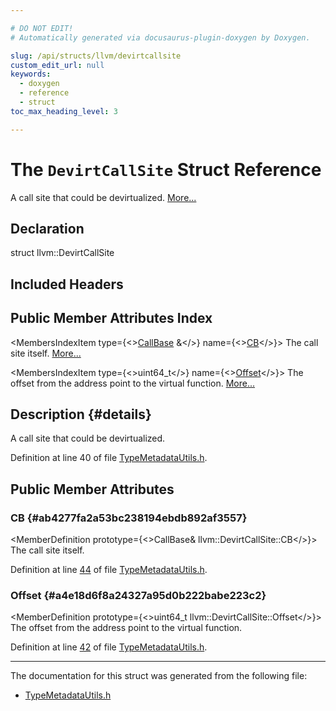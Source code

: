 ```yaml
---

# DO NOT EDIT!
# Automatically generated via docusaurus-plugin-doxygen by Doxygen.

slug: /api/structs/llvm/devirtcallsite
custom_edit_url: null
keywords:
  - doxygen
  - reference
  - struct
toc_max_heading_level: 3

---
```





# The `DevirtCallSite` Struct Reference

<DoxygenPage pluginConfig={pluginConfig}>

A call site that could be devirtualized. <a href="#details">More...</a>

## Declaration

<CodeBlock>struct llvm::DevirtCallSite</CodeBlock>

## Included Headers

<IncludesList>
<IncludesListItem
  filePath="llvm/Analysis/TypeMetadataUtils.h"
  permalink="/docs/api/files/include/include/llvm/include/llvm/analysis/typemetadatautils-h"
  isLocal="true" />
</IncludesList>

## Public Member Attributes Index

<MembersIndex>

<MembersIndexItem
  type={<><a href="/docs/api/classes/llvm/callbase">CallBase</a> &amp;</>}
  name={<><a href="#ab4277fa2a53bc238194ebdb892af3557">CB</a></>}>
The call site itself. <a href="#ab4277fa2a53bc238194ebdb892af3557">More...</a>
</MembersIndexItem>

<MembersIndexItem
  type={<>uint64&#95;t</>}
  name={<><a href="#a4e18d6f8a24327a95d0b222babe223c2">Offset</a></>}>
The offset from the address point to the virtual function. <a href="#a4e18d6f8a24327a95d0b222babe223c2">More...</a>
</MembersIndexItem>

</MembersIndex>

## Description {#details}

A call site that could be devirtualized.

Definition at line 40 of file <a href="/docs/api/files/include/include/llvm/include/llvm/analysis/typemetadatautils-h">TypeMetadataUtils.h</a>.

<SectionDefinition>

## Public Member Attributes

### CB {#ab4277fa2a53bc238194ebdb892af3557}

<MemberDefinition
  prototype={<>CallBase&amp; llvm::DevirtCallSite::CB</>}>
The call site itself.

Definition at line <a href="/docs/api/files/include/include/llvm/include/llvm/analysis/typemetadatautils-h/#l00044">44</a> of file <a href="/docs/api/files/include/include/llvm/include/llvm/analysis/typemetadatautils-h">TypeMetadataUtils.h</a>.
</MemberDefinition>

### Offset {#a4e18d6f8a24327a95d0b222babe223c2}

<MemberDefinition
  prototype={<>uint64&#95;t llvm::DevirtCallSite::Offset</>}>
The offset from the address point to the virtual function.

Definition at line <a href="/docs/api/files/include/include/llvm/include/llvm/analysis/typemetadatautils-h/#l00042">42</a> of file <a href="/docs/api/files/include/include/llvm/include/llvm/analysis/typemetadatautils-h">TypeMetadataUtils.h</a>.
</MemberDefinition>

</SectionDefinition>

<hr/>

The documentation for this struct was generated from the following file:

<ul>
<li><a href="/docs/api/files/include/include/llvm/include/llvm/analysis/typemetadatautils-h">TypeMetadataUtils.h</a></li>
</ul>

</DoxygenPage>
